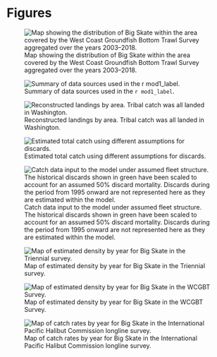 

<!-- ====================================================================== -->
<!-- **************************             ******************************* --> 
<!-- **************************BEGIN FIGURES******************************* --> 
<!-- **************************             ******************************* -->
<!-- ====================================================================== -->
\FloatBarrier

\newpage


# Figures

<!-- ====================================================================== --> 
<!-- *********************INTRODUCTION FIGURES***************************** --> 
<!-- ====================================================================== --> 

![Map showing the distribution of Big Skate within the area covered by the West Coast Groundfish Bottom Trawl Survey aggregated over the years 2003--2018. \label{fig:boundary_map}](Figures/survey_hauls_map.png)





<!-- ********************************************************************** --> 
<!-- *************************Data FIGURES********************************* --> 
<!-- ********************************************************************** -->

![Summary of data sources used in the `r mod1_label`. \label{fig:data_plot}](r4ss/plots_mod1/data_plot.png)

![Reconstructed landings by area. Tribal catch was all landed in Washington. \label{fig:catch_by_state}](Figures/catch_by_source.png)

![Estimated total catch using different assumptions for discards. \label{fig:discard_calculations}](Figures/discard_calculations.png)

![Catch data input to the model under assumed fleet structure. The historical discards shown in green have been scaled to account for an assumed 50% discard mortality. Discards during the period from 1995 onward are not represented here as they are estimated within the model. \label{fig:catch_input_plot}](r4ss/plots_mod1/catch2 landings stacked.png)




\FloatBarrier

<!-- ********************************************************************** -->
<!-- ****************Fleet xx Index FIGURES************************* -->
<!-- ********************************************************************** --> 

![Map of estimated density by year for Big Skate in the Triennial survey. \label{fig:VAST_Yearly_Dens_Triennial}](Figures/VAST_Yearly_Dens_Triennial.png)

![Map of estimated density by year for Big Skate in the WCGBT Survey. \label{fig:VAST_Yearly_Dens_Triennial}](Figures/VAST_Yearly_Dens_WCGBTS.png)

![Map of catch rates by year for Big Skate in the International Pacific Halibut Commission longline survey. \label{fig:IPHC_map}](Figures/IPHC_BigSkate_map.png)


\FloatBarrier


\FloatBarrier
<!-- ********************************************************************** -->
<!-- ***************Fleet xx index FIGURES*********************--> 
<!-- ********************************************************************** -->


\FloatBarrier


\FloatBarrier

<!-- ********************************************************************** -->
<!-- ***************Fleet xx index FIGURES********************--> 
<!-- ********************************************************************** -->





\FloatBarrier

<!-- ********************************************************************** -->
<!-- *************Recreational onboard observer FIGURES******************** --> 
<!-- ********************************************************************** -->







\FloatBarrier


